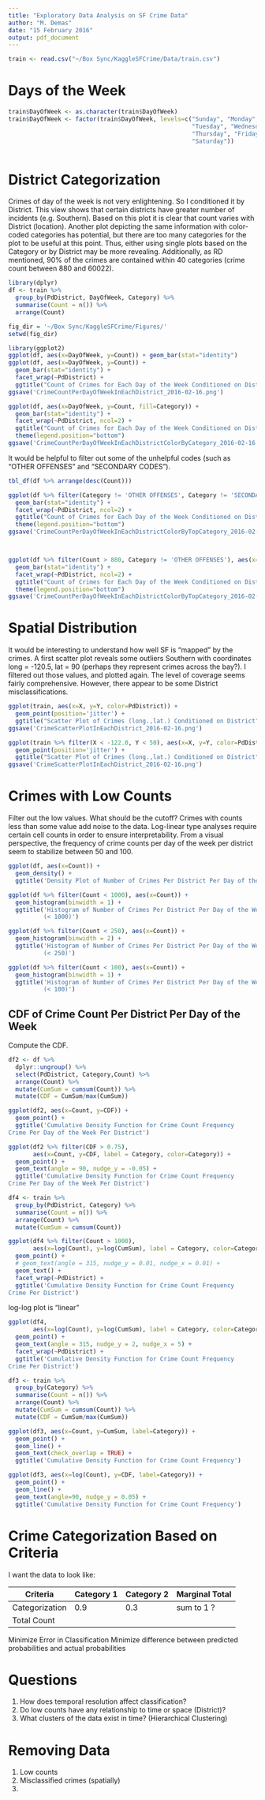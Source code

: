 ```yaml
---
title: "Exploratory Data Analysis on SF Crime Data"
author: "M. Demas"
date: "15 February 2016"
output: pdf_document
---
```



```r
train <- read.csv("~/Box Sync/KaggleSFCrime/Data/train.csv")
```

# Days of the Week
```r
train$DayOfWeek <- as.character(train$DayOfWeek)
train$DayOfWeek <- factor(train$DayOfWeek, levels=c("Sunday", "Monday", 
                                                    "Tuesday", "Wednesday", 
                                                    "Thursday", "Friday", 
                                                    "Saturday"))
```

```r

```

# District Categorization
Crimes of day of the week is not very enlightening. So I conditioned it by District. This view shows that certain districts have greater number of incidents (e.g. Southern). Based on this plot it is clear that count varies with District (location). Another plot depicting the same information with color-coded categories has potential, but there are too many categories for the plot to be useful at this point. Thus, either using single plots based on the Category or by District may be more revealing. Additionally, as RD mentioned, 90% of the crimes are contained within 40 categories (crime count between 880 and 60022).
```r
library(dplyr)
df <- train %>% 
  group_by(PdDistrict, DayOfWeek, Category) %>% 
  summarise(Count = n()) %>%
  arrange(Count)

fig_dir = '~/Box Sync/KaggleSFCrime/Figures/'
setwd(fig_dir)

library(ggplot2)
ggplot(df, aes(x=DayOfWeek, y=Count)) + geom_bar(stat="identity")
ggplot(df, aes(x=DayOfWeek, y=Count)) + 
  geom_bar(stat="identity") + 
  facet_wrap(~PdDistrict) +
  ggtitle("Count of Crimes for Each Day of the Week Conditioned on District")
ggsave('CrimeCountPerDayOfWeekInEachDistrict_2016-02-16.png')

ggplot(df, aes(x=DayOfWeek, y=Count, fill=Category)) + 
  geom_bar(stat="identity") + 
  facet_wrap(~PdDistrict, ncol=2) +
  ggtitle("Count of Crimes for Each Day of the Week Conditioned on District and Category") +
  theme(legend.position="bottom")
ggsave('CrimeCountPerDayOfWeekInEachDistrictColorByCategory_2016-02-16.png')
```

It would be helpful to filter out some of the unhelpful codes (such as "OTHER OFFENSES" and "SECONDARY CODES").
```r
tbl_df(df %>% arrange(desc(Count)))

ggplot(df %>% filter(Category != 'OTHER OFFENSES', Category != 'SECONDARY CODES'), aes(x=DayOfWeek, y=Count, fill=Category)) + 
  geom_bar(stat="identity") + 
  facet_wrap(~PdDistrict, ncol=2) +
  ggtitle("Count of Crimes for Each Day of the Week Conditioned on District and Category\n Top 40 Crimes") +
  theme(legend.position="bottom")
ggsave('CrimeCountPerDayOfWeekInEachDistrictColorByTopCategory_2016-02-16.png')



ggplot(df %>% filter(Count > 880, Category != 'OTHER OFFENSES'), aes(x=DayOfWeek, y=Count, fill=Category)) + 
  geom_bar(stat="identity") + 
  facet_wrap(~PdDistrict, ncol=2) +
  ggtitle("Count of Crimes for Each Day of the Week Conditioned on District and Category\n Top 40 Crimes") +
  theme(legend.position="bottom")
ggsave('CrimeCountPerDayOfWeekInEachDistrictColorByTopCategory_2016-02-16.png')
```


# Spatial Distribution
It would be interesting to understand how well SF is "mapped" by the crimes. A first scatter plot reveals some outliers Southern with coordinates long = -120.5, lat = 90 (perhaps they represent crimes across the bay?). I filtered out those values, and plotted again. The level of coverage seems fairly comprehensive. However, there appear to be some District misclassifications.
```r

ggplot(train, aes(x=X, y=Y, color=PdDistrict)) + 
  geom_point(position='jitter') +
  ggtitle("Scatter Plot of Crimes (long.,lat.) Conditioned on District")
ggsave('CrimeScatterPlotInEachDistrict_2016-02-16.png')

ggplot(train %>% filter(X < -122.0, Y < 50), aes(x=X, y=Y, color=PdDistrict)) + 
  geom_point(position='jitter') +
  ggtitle("Scatter Plot of Crimes (long.,lat.) Conditioned on District")
ggsave('CrimeScatterPlotInEachDistrict_2016-02-16.png')

```


# Crimes with Low Counts
Filter out the low values. What should be the cutoff? Crimes with counts less than some value add noise to the data. Log-linear type analyses require certain cell counts in order to ensure interpretability. From a visual perspective, the frequency of crime counts per day of the week per district seem to stabilize between 50 and 100.
```r
ggplot(df, aes(x=Count)) +
  geom_density() +
  ggtitle('Density Plot of Number of Crimes Per District Per Day of the Week')
```

```r
ggplot(df %>% filter(Count < 1000), aes(x=Count)) +
  geom_histogram(binwidth = 1) +
  ggtitle('Histogram of Number of Crimes Per District Per Day of the Week 
          (< 1000)')
```

```r
ggplot(df %>% filter(Count < 250), aes(x=Count)) +
  geom_histogram(binwidth = 2) +
  ggtitle('Histogram of Number of Crimes Per District Per Day of the Week
          (< 250)')
```

```r
ggplot(df %>% filter(Count < 100), aes(x=Count)) +
  geom_histogram(binwidth = 1) +
  ggtitle('Histogram of Number of Crimes Per District Per Day of the Week
          (< 100)')
```

## CDF of Crime Count Per District Per Day of the Week
Compute the CDF.
```r
df2 <- df %>% 
  dplyr::ungroup() %>% 
  select(PdDistrict, Category,Count) %>% 
  arrange(Count) %>% 
  mutate(CumSum = cumsum(Count)) %>%
  mutate(CDF = CumSum/max(CumSum))
```

```r
ggplot(df2, aes(x=Count, y=CDF)) + 
  geom_point() + 
  ggtitle('Cumulative Density Function for Crime Count Frequency
Crime Per Day of the Week Per District')
```

```r
ggplot(df2 %>% filter(CDF > 0.75), 
       aes(x=Count, y=CDF, label = Category, color=Category)) + 
  geom_point() + 
  geom_text(angle = 90, nudge_y = -0.05) +
  ggtitle('Cumulative Density Function for Crime Count Frequency
Crime Per Day of the Week Per District')
```

```r
df4 <- train %>% 
  group_by(PdDistrict, Category) %>% 
  summarise(Count = n()) %>%
  arrange(Count) %>% 
  mutate(CumSum = cumsum(Count))
```

```r
ggplot(df4 %>% filter(Count > 1000), 
       aes(x=log(Count), y=log(CumSum), label = Category, color=Category)) + 
  geom_point() + 
  # geom_text(angle = 315, nudge_y = 0.01, nudge_x = 0.01) +
  geom_text() +
  facet_wrap(~PdDistrict) +
  ggtitle('Cumulative Density Function for Crime Count Frequency
Crime Per District')
```

log-log plot is "linear"
```r
ggplot(df4, 
       aes(x=log(Count), y=log(CumSum), label = Category, color=Category)) + 
  geom_point() + 
  geom_text(angle = 315, nudge_y = 2, nudge_x = 5) +
  facet_wrap(~PdDistrict) +
  ggtitle('Cumulative Density Function for Crime Count Frequency
Crime Per District')
```

```r
df3 <- train %>% 
  group_by(Category) %>% 
  summarise(Count = n()) %>%
  arrange(Count) %>% 
  mutate(CumSum = cumsum(Count)) %>%
  mutate(CDF = CumSum/max(CumSum))
```

```r
ggplot(df3, aes(x=Count, y=CumSum, label=Category)) + 
  geom_point() + 
  geom_line() + 
  geom_text(check_overlap = TRUE) +
  ggtitle('Cumulative Density Function for Crime Count Frequency')

```

```r
ggplot(df3, aes(x=log(Count), y=CDF, label=Category)) + 
  geom_point() + 
  geom_line() + 
  geom_text(angle=90, nudge_y = 0.05) +
  ggtitle('Cumulative Density Function for Crime Count Frequency')

```


# Crime Categorization Based on Criteria
I want the data to look like:

Criteria       | Category 1    | Category 2  | Marginal Total
-------------- | ------------- | ----------- | -----------
Categorization | 0.9           | 0.3         | sum to 1 ?
               | Total Count   |             |  

Minimize Error in Classification
Minimize difference between predicted probabilities and actual probabilities



# Questions
1. How does temporal resolution affect classification?
2. Do low counts have any relationship to time or space (District)?
3. What clusters of the data exist in time? (Hierarchical Clustering)

# Removing Data
1. Low counts
2. Misclassified crimes (spatially)
3. 
